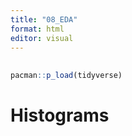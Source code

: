 ```yaml
---
title: "08_EDA"
format: html
editor: visual
---
```


## 

```r
pacman::p_load(tidyverse)
```

# Histograms
